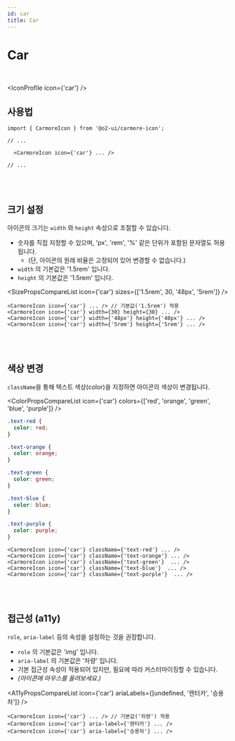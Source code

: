 ```yaml
---
id: car
title: Car
---
```




# Car

<br />

<IconProfile icon={'car'} />

## 사용법

```tsx
import { CarmoreIcon } from '@o2-ui/carmore-icon';

// ...

  <CarmoreIcon icon={'car'} ... />

// ...
```

<br />
<br />

## 크기 설정

아이콘의 크기는 `width` 와 `height` 속성으로 조절할 수 있습니다.

- 숫자를 직접 지정할 수 있으며, 'px', 'rem', '%' 같은 단위가 포함된 문자열도 허용됩니다.
  - (단, 아이콘의 원래 비율은 고정되어 있어 변경할 수 없습니다.)
- `width` 의 기본값은 '1.5rem' 입니다.
- `height` 의 기본값은 '1.5rem' 입니다.

<SizePropsCompareList icon={'car'} sizes={['1.5rem', 30, '48px', '5rem']} />

```tsx
<CarmoreIcon icon={'car'} ... /> // 기본값('1.5rem') 적용
<CarmoreIcon icon={'car'} width={30} height={30} ... />
<CarmoreIcon icon={'car'} width={'48px'} height={'48px'} ... />
<CarmoreIcon icon={'car'} width={'5rem'} height={'5rem'} ... />
```

<br />
<br />

## 색상 변경

`className`을 통해 텍스트 색상(color)을 지정하면 아이콘의 색상이 변경됩니다.

<ColorPropsCompareList icon={'car'} colors={['red', 'orange', 'green', 'blue', 'purple']} />

```css
.text-red {
  color: red;
}

.text-orange {
  color: orange;
}

.text-green {
  color: green;
}

.text-blue {
  color: blue;
}

.text-purple {
  color: purple;
}
```

```tsx
<CarmoreIcon icon={'car'} className={'text-red'} ... />
<CarmoreIcon icon={'car'} className={'text-orange'} ... />
<CarmoreIcon icon={'car'} className={'text-green'}  ... />
<CarmoreIcon icon={'car'} className={'text-blue'}  ... />
<CarmoreIcon icon={'car'} className={'text-purple'}  ... />
```

<br />
<br />

## 접근성 (a11y)

`role`, `aria-label` 등의 속성을 설정하는 것을 권장합니다.

- `role` 의 기본값은 'img' 입니다.
- `aria-label` 의 기본값은 '차량' 입니다.
- 기본 접근성 속성이 적용되어 있지만, 필요에 따라 커스터마이징할 수 있습니다.
- _(아이콘에 마우스를 올려보세요.)_

<A11yPropsCompareList icon={'car'} ariaLabels={[undefined, '렌터카', '승용차']} />

```tsx
<CarmoreIcon icon={'car'} ... /> // 기본값('차량') 적용
<CarmoreIcon icon={'car'} aria-label={'렌터카'} ... />
<CarmoreIcon icon={'car'} aria-label={'승용차'} ... />
```
